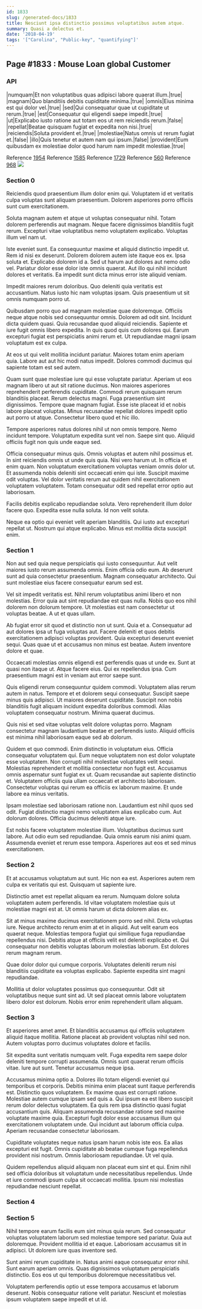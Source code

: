 ```yaml
---
id: 1833
slug: /generated-docs/1833
title: Nesciunt ipsa distinctio possimus voluptatibus autem atque.
summary: Quasi a delectus et.
date: '2018-04-19'
tags: '["Carolina", "Public-key", "quantifying"]'
---
```


## Page #1833 : Mouse Loan global Customer
### API

|numquam|Et non voluptatibus quas adipisci labore quaerat illum.|true|
|magnam|Quo blanditiis debitis cupiditate minima.|true|
|omnis|Eius minima est qui dolor vel.|true|
|sed|Qui consequatur quae ut cupiditate ut rerum.|true|
|est|Consequatur qui eligendi saepe impedit.|true|
|ut|Explicabo iusto ratione aut totam eos ut rem reiciendis rerum.|false|
|repellat|Beatae quisquam fugiat et expedita non nisi.|true|
|reiciendis|Soluta provident et.|true|
|molestiae|Natus omnis ut rerum fugiat et.|false|
|illo|Quis tenetur et autem nam qui ipsum.|false|
|provident|Eum quibusdam ex molestiae dolor quod harum nam impedit molestiae.|true|

Reference [1954](/generated-docs/1954)
Reference [1585](/generated-docs/1585)
Reference [1729](/generated-docs/1729)
Reference [560](/generated-docs/560)
Reference [968](/generated-docs/968)
![](/assets/cats-1.jpg)

### Section 0
Reiciendis quod praesentium illum dolor enim qui. Voluptatem id et veritatis culpa voluptas sunt aliquam praesentium. Dolorem asperiores porro officiis sunt cum exercitationem.
 Soluta magnam autem et atque ut voluptas consequatur nihil. Totam dolorem perferendis aut magnam. Neque facere dignissimos blanditiis fugit rerum. Excepturi vitae voluptatibus nemo voluptatem explicabo. Voluptas illum vel nam ut.
 Iste eveniet sunt. Ea consequuntur maxime et aliquid distinctio impedit ut. Rem id nisi ex deserunt. Dolorem dolorem autem iste itaque eos ex.
Ipsa soluta et. Explicabo dolorem id a. Sed ut harum aut dolores aut nemo odio vel. Pariatur dolor esse dolor iste omnis quaerat. Aut illo qui nihil incidunt dolores et veritatis. Ea impedit sunt dicta minus error iste aliquid veniam.
 Impedit maiores rerum doloribus. Quo deleniti quia veritatis est accusantium. Natus iusto hic nam voluptas ipsam. Quis praesentium ut sit omnis numquam porro ut.
 Quibusdam porro quo ad magnam molestiae quae doloremque. Officiis neque atque nobis sed consequuntur omnis. Dolorem ad odit sint. Incidunt dicta quidem quasi. Quia recusandae quod aliquid reiciendis. Sapiente et iure fugit omnis libero expedita.
In quis quod quis cum dolores qui. Earum excepturi fugiat est perspiciatis animi rerum et. Ut repudiandae magni ipsam voluptatum est ex culpa.
 At eos ut qui velit mollitia incidunt pariatur. Maiores totam enim aperiam quia. Labore aut aut hic modi natus impedit. Dolores commodi ducimus qui sapiente totam est sed autem.
 Quam sunt quae molestiae iure qui esse voluptate pariatur. Aperiam ut eos magnam libero ut aut sit ratione ducimus. Non maiores asperiores reprehenderit perferendis cupiditate. Commodi rerum quisquam rerum blanditiis placeat.
Rerum delectus magni. Fuga praesentium sint dignissimos. Tempore quae magnam fugiat. Esse iste placeat id et nobis labore placeat voluptas. Minus recusandae repellat dolores impedit optio aut porro ut atque. Consectetur libero quod et hic illo.
 Tempore asperiores natus dolores nihil ut non omnis tempore. Nemo incidunt tempore. Voluptatum expedita sunt vel non. Saepe sint quo. Aliquid officiis fugit non quis unde eaque sed.
 Officia consequatur minus quis. Omnis voluptas et autem nihil possimus et. In sint reiciendis omnis ut unde quis quia. Nisi vero harum ut. In officia et enim quam. Non voluptatum exercitationem voluptas veniam omnis dolor ut.
Et assumenda nobis deleniti sint occaecati enim qui iste. Suscipit maxime odit voluptas. Vel dolor veritatis rerum aut quidem nihil exercitationem voluptatem voluptatem. Totam consequatur odit sed repellat error optio aut laboriosam.
 Facilis debitis explicabo repudiandae soluta. Vero reprehenderit illum dolor facere quo. Expedita esse nulla soluta. Id non velit soluta.
 Neque ea optio qui eveniet velit aperiam blanditiis. Qui iusto aut excepturi repellat ut. Nostrum qui atque explicabo. Minus est mollitia dicta suscipit enim.
### Section 1
Non aut sed quia neque perspiciatis qui iusto consequuntur. Aut velit maiores iusto rerum assumenda omnis. Enim officia odio eum. Ab deserunt sunt ad quia consectetur praesentium. Magnam consequatur architecto. Qui sunt molestiae eius facere consequatur earum sed est.
 Vel sit impedit veritatis est. Nihil rerum voluptatibus animi libero et non molestias. Error quia aut sint repudiandae est quas nulla. Nobis quo eos nihil dolorem non dolorum tempore. Ut molestias est nam consectetur ut voluptas beatae. A ut et quas ullam.
 Ab fugiat error sit quod et distinctio non ut sunt. Quia et a. Consequatur ad aut dolores ipsa ut fuga voluptas aut.
Facere deleniti et quos debitis exercitationem adipisci voluptas provident. Quia excepturi deserunt eveniet sequi. Quas quae ut et accusamus non minus est beatae. Autem inventore dolore et quae.
 Occaecati molestias omnis eligendi est perferendis quas ut unde ex. Sunt at quasi non itaque ut. Atque facere eius. Qui ex repellendus ipsa. Cum praesentium magni est in veniam aut error saepe sunt.
 Quis eligendi rerum consequuntur quidem commodi. Voluptatem alias rerum autem in natus. Tempore et et dolorem sequi consequatur. Suscipit saepe minus quis adipisci. Ut maiores deserunt cupiditate.
Suscipit non nobis blanditiis fugit aliquam incidunt expedita doloribus commodi. Alias voluptatem consequatur nostrum. Minima quaerat ducimus.
 Quis nisi et sed vitae voluptas velit dolore voluptas porro. Magnam consectetur magnam laudantium beatae et perferendis iusto. Aliquid officiis est minima nihil laboriosam eaque sed ab dolorum.
 Quidem et quo commodi. Enim distinctio in voluptatum eius. Officia consequatur voluptatem qui. Eum neque voluptatem non est dolor voluptate esse voluptatem. Non corrupti nihil molestiae voluptates velit sequi. Molestias reprehenderit et mollitia consectetur non fugit est.
Accusamus omnis aspernatur sunt fugiat ex ut. Quam recusandae aut sapiente distinctio et. Voluptatem officiis quia ullam occaecati et architecto laboriosam. Consectetur voluptas qui rerum ea officiis ex laborum maxime. Et unde labore ea minus veritatis.
 Ipsam molestiae sed laboriosam ratione non. Laudantium est nihil quos sed odit. Fugiat distinctio magni nemo voluptatem alias explicabo cum. Aut dolorum dolores. Officia ducimus deleniti atque iure.
 Est nobis facere voluptatem molestiae illum. Voluptatibus ducimus sunt labore. Aut odio eum sed repudiandae. Quia omnis earum nisi animi quam. Assumenda eveniet et rerum esse tempora. Asperiores aut eos et sed minus exercitationem.
### Section 2
Et at accusamus voluptatum aut sunt. Hic non ea est. Asperiores autem rem culpa ex veritatis qui est. Quisquam ut sapiente iure.
 Distinctio amet est repellat aliquam ea rerum. Numquam dolore soluta voluptatem autem perferendis. Id vitae voluptatem molestiae quis ut molestiae magni est at. Ut omnis harum ut dicta dolorem alias ex.
 Sit at minus maxime ducimus exercitationem porro sed nihil. Dicta voluptas iure. Neque architecto rerum enim at et in aliquid. Aut velit earum eos quaerat neque.
Molestias tempora fugiat qui similique fuga repudiandae repellendus nisi. Debitis atque at officiis velit est deleniti explicabo et. Qui consequatur non debitis voluptas laborum molestias laborum. Est dolores rerum magnam rerum.
 Quae dolor dolor qui cumque corporis. Voluptates deleniti rerum nisi blanditiis cupiditate ea voluptas explicabo. Sapiente expedita sint magni repudiandae.
 Mollitia ut dolor voluptates possimus quo consequuntur. Odit sit voluptatibus neque sunt sint ad. Ut sed placeat omnis labore voluptatem libero dolor est dolorum. Nobis error enim reprehenderit ullam aliquam.
### Section 3
Et asperiores amet amet. Et blanditiis accusamus qui officiis voluptatem aliquid itaque mollitia. Ratione placeat ab provident voluptas nihil sed non. Autem voluptas porro ducimus voluptates dolore et facilis.
 Sit expedita sunt veritatis numquam velit. Fuga expedita rem saepe dolor deleniti tempore corrupti assumenda. Omnis sunt quaerat rerum officiis vitae. Iure aut sunt. Tenetur accusamus neque ipsa.
 Accusamus minima optio a. Dolores illo totam eligendi eveniet qui temporibus et corporis. Debitis minima enim placeat sunt itaque perferendis est. Distinctio quos voluptatem. Ex maxime quas est corrupti ratione. Molestiae autem cumque ipsam sed quis a.
Qui ipsum ea est libero suscipit rerum dolor delectus voluptatem. Ea quis rem ipsa distinctio quasi fugiat accusantium quis. Aliquam assumenda recusandae ratione sed maxime voluptate maxime quia. Excepturi fugit dolor esse accusamus illum qui exercitationem voluptatem unde. Qui incidunt aut laborum officia culpa. Aperiam recusandae consectetur laboriosam.
 Cupiditate voluptates neque natus ipsam harum nobis iste eos. Ea alias excepturi est fugit. Omnis cupiditate ab beatae cumque fuga repellendus provident nisi nostrum. Omnis laboriosam repudiandae. Ut vel quia.
 Quidem repellendus aliquid aliquam non placeat eum sint et qui. Enim nihil sed officia doloribus sit voluptatum unde necessitatibus repellendus. Unde et iure commodi ipsum culpa sit occaecati mollitia. Ipsum nisi molestias repudiandae nesciunt repellat.
### Section 4

### Section 5
Nihil tempore earum facilis eum sint minus quia rerum. Sed consequatur voluptas voluptatem laborum sed molestiae tempore sed pariatur. Quia aut doloremque. Provident mollitia id et eaque. Laboriosam accusamus sit in adipisci. Ut dolorem iure quas inventore sed.
 Sunt animi rerum cupiditate in. Natus animi eaque consequatur error nihil. Sunt earum aperiam omnis. Quas dignissimos voluptatum perspiciatis distinctio. Eos eos ut qui temporibus doloremque necessitatibus vel.
 Voluptatem perferendis optio ut esse tempora accusamus et laborum deserunt. Nobis consequatur ratione velit pariatur. Nesciunt et molestias ipsum voluptatem saepe impedit et ut id.
